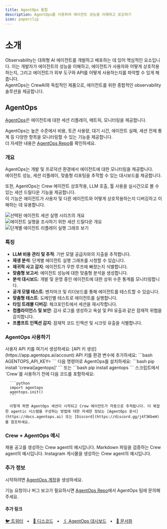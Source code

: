 ```yaml
---
title: AgentOps 통합
description: AgentOps를 사용하여 에이전트 성능을 이해하고 로깅하기
icon: paperclip
---
```


# 소개

Observability는 대화형 AI 에이전트를 개발하고 배포하는 데 있어 핵심적인 요소입니다. 이는 개발자가 에이전트의 성능을 이해하고, 에이전트가 사용자와 어떻게 상호작용하는지, 그리고 에이전트가 외부 도구와 API를 어떻게 사용하는지를 파악할 수 있게 해줍니다.  
AgentOps는 CrewAI와 독립적인 제품으로, 에이전트를 위한 종합적인 observability 솔루션을 제공합니다.

## AgentOps

[AgentOps](https://agentops.ai/?=crew)은 에이전트에 대한 세션 리플레이, 메트릭, 모니터링을 제공합니다.

AgentOps는 높은 수준에서 비용, 토큰 사용량, 대기 시간, 에이전트 실패, 세션 전체 통계 등 다양한 항목을 모니터링할 수 있는 기능을 제공합니다.  
더 자세한 내용은 [AgentOps Repo](https://github.com/AgentOps-AI/agentops)를 확인하세요.

### 개요

AgentOps는 개발 및 프로덕션 환경에서 에이전트에 대한 모니터링을 제공합니다.  
에이전트 성능, 세션 리플레이, 맞춤형 리포팅을 추적할 수 있는 대시보드를 제공합니다.

또한, AgentOps는 Crew 에이전트 상호작용, LLM 호출, 툴 사용을 실시간으로 볼 수 있는 세션 드릴다운 기능을 제공합니다.  
이 기능은 에이전트가 사용자 및 다른 에이전트와 어떻게 상호작용하는지 디버깅하고 이해하는 데 유용합니다.

![선택된 에이전트 세션 실행 시리즈의 개요](https://raw.githubusercontent.com/AgentOps-AI/agentops/refs/heads/main/docs/images/overview.png)
![에이전트 실행을 조사하기 위한 세션 드릴다운 개요](https://raw.githubusercontent.com/AgentOps-AI/agentops/refs/heads/main/docs/images/session-waterfall.png)
![단계별 에이전트 리플레이 실행 그래프 보기](https://raw.githubusercontent.com/AgentOps-AI/agentops/refs/heads/main/docs/images/session-graph.png)

### 특징

- **LLM 비용 관리 및 추적**: 기반 모델 공급자와의 지출을 추적합니다.
- **재생 분석**: 단계별 에이전트 실행 그래프를 시청할 수 있습니다.
- **재귀적 사고 감지**: 에이전트가 무한 루프에 빠졌는지 식별합니다.
- **맞춤형 보고서**: 에이전트 성능에 대한 맞춤형 분석을 생성합니다.
- **분석 대시보드**: 개발 및 운영 중인 에이전트에 대한 상위 수준 통계를 모니터링합니다.
- **공개 모델 테스트**: 벤치마크 및 리더보드를 통해 에이전트를 테스트할 수 있습니다.
- **맞춤형 테스트**: 도메인별 테스트로 에이전트를 실행합니다.
- **타임 트래블 디버깅**: 체크포인트에서 세션을 재시작합니다.
- **컴플라이언스 및 보안**: 감사 로그를 생성하고 욕설 및 PII 유출과 같은 잠재적 위협을 감지합니다.
- **프롬프트 인젝션 감지**: 잠재적 코드 인젝션 및 시크릿 유출을 식별합니다.

### AgentOps 사용하기

<Steps>
   <Step title="API 키 생성">
      사용자 API 키를 여기서 생성하세요: [API 키 생성](https://app.agentops.ai/account)
   </Step>
   <Step title="환경 설정">
      API 키를 환경 변수에 추가하세요:
      ```bash
      AGENTOPS_API_KEY=<YOUR_AGENTOPS_API_KEY>
      ```
   </Step>
   <Step title="AgentOps 설치">
      다음 명령어로 AgentOps를 설치하세요:
      ```bash
      pip install 'crewai[agentops]'
      ```
      또는
      ```bash
      pip install agentops
      ```
   </Step>
   <Step title="AgentOps 초기화">
      스크립트에서 `Crew`를 사용하기 전에 다음 코드를 포함하세요:

      ```python
      import agentops
      agentops.init()
      ```

      이렇게 하면 AgentOps 세션이 시작되고 Crew 에이전트가 자동으로 추적됩니다. 더 복잡한 agentic 시스템을 구성하는 방법에 대한 자세한 정보는 [AgentOps 문서](https://docs.agentops.ai) 또는 [Discord](https://discord.gg/j4f3KbeH)를 참조하세요.
   </Step>
</Steps>

### Crew + AgentOps 예시

<CardGroup cols={3}>
  <Card
  title="Job Posting"
  color="#F3A78B"
  href="https://github.com/joaomdmoura/crewAI-examples/tree/main/job-posting"
  icon="briefcase"
    iconType="solid"
  >
    채용 공고를 생성하는 Crew agent의 예시입니다.
  </Card>
  <Card
    title="Markdown Validator"
    color="#F3A78B"
    href="https://github.com/joaomdmoura/crewAI-examples/tree/main/markdown_validator"
    icon="markdown"
      iconType="solid"
    >
         Markdown 파일을 검증하는 Crew agent의 예시입니다.
    </Card>
    <Card
    title="Instagram Post"
    color="#F3A78B"
    href="https://github.com/joaomdmoura/crewAI-examples/tree/main/instagram_post"
    icon="square-instagram"
      iconType="brands"
    >
      Instagram 게시물을 생성하는 Crew agent의 예시입니다.
  </Card>
</CardGroup>

### 추가 정보

시작하려면 [AgentOps 계정](https://agentops.ai/?=crew)을 생성하세요.

기능 요청이나 버그 보고가 필요하시면 [AgentOps Repo](https://github.com/AgentOps-AI/agentops)에서 AgentOps 팀에 문의해 주세요.

#### 추가 링크

<a href="https://twitter.com/agentopsai/">🐦 트위터</a>
<span>&nbsp;&nbsp;•&nbsp;&nbsp;</span>
<a href="https://discord.gg/JHPt4C7r">📢 디스코드</a>
<span>&nbsp;&nbsp;•&nbsp;&nbsp;</span>
<a href="https://app.agentops.ai/?=crew">🖇️ AgentOps 대시보드</a>
<span>&nbsp;&nbsp;•&nbsp;&nbsp;</span>
<a href="https://docs.agentops.ai/introduction">📙 문서화</a>